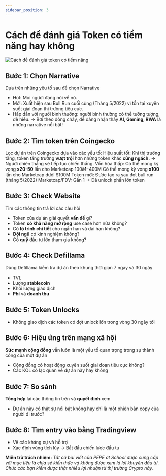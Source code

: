 ```yaml
---
sidebar_position: 3
---
```



# Cách để đánh giá Token có tiềm năng hay không

<Image
  src="/img-tips-cate/3-Cach-de-danh-gia-token.png"
  alt="Cách để đánh giá token có tiềm năng"
  height={520}
  width={1200}
/>

## Bước 1: Chọn Narrative

Dựa trên những yêu tố sau để chọn Narrative

- Hot: Mọi người đang nói về nó.
- Mới: Xuất hiện sau Bull Run cuối cùng (Tháng 5/2022) vì tồn tại xuyên suốt giai đoạn thị trường tiêu cực.
- Hấp dẫn với người bình thường: người bình thường có thể tưởng tượng, dễ hiểu.
  => Bơi theo dòng chảy, dễ dàng nhận thấy **AI, Gaming, RWA** là những narrative nổi bật!

## Bước 2: Tìm token trên Coingecko

Lọc dự án trên Coingecko dựa vào các yếu tố:
Hiệu suất tốt: Khi thị trường tăng, token tăng trưởng **vượt trội** hơn những token khác **cùng ngách.**
-> Người chiến thắng sẽ tiếp tục chiến thắng.
Vốn hóa thấp:
Có thể mong kỳ vọng **x20-50** lần cho Marketcap $100M-$400M
Có thể mong kỳ vọng **x100** lần cho Marketcap dưới $100M
Token mới: Được tạo ra sau đợt bull run (tháng 5/2022)
Marketcap/FDV: Gần 1
-> Đã unlock phần lớn token

## Bước 3: Check Website

Tìm các thông tin trả lời các câu hỏi

- Token của dự án giải quyết **vấn đề** gì?
- Token **có khả năng mở rộng** use case hơn nữa không?
- Có **lộ trình chi tiết** cho ngắn hạn và dài hạn không?
- **Đội ngũ** có kinh nghiệm không?
- Có **quỹ** đầu tư lớn tham gia không?

## Bước 4: Check Defillama

Dùng Defillama kiểm tra dự án theo khung thời gian 7 ngày và 30 ngày

- TVL
- Lượng **stablecoin**
- Khối lượng giao dịch
- **Phí** và **doanh thu**

## Bước 5: Token Unlocks

- Không giao dịch các token có đợt unlock lớn trong vòng 30 ngày tới

## Bước 6: Hiệu ứng trên mạng xã hội

**Sức mạnh cộng đồng** vẫn luôn là một yếu tố quan trọng trong sự thành công của một dự án

- Cộng đồng có hoạt động xuyên suốt giai đoạn tiêu cực không?
- Các KOL có lạc quan về dự án này hay không

## Bước 7: So sánh

**Tổng hợp** lại các thông tin trên và **quyết định** xem

- Dự án này có thật sự nổi bật không hay chỉ là một phiên bản copy của người đi trước?

## Bước 8: Tìm entry vào bằng Tradingview

- Vẽ các kháng cự và hỗ trợ
- Xác định vùng tích lũy
  -> Bắt đầu chiến lược đầu tư

**Miễn trừ trách nhiệm:** _Tất cả bài viết của PEPE at School được cung cấp với mục tiêu là chia sẻ kiến thức và không được xem là lời khuyên đầu tư. Chúc các bạn kiếm được thật nhiều lợi nhuận từ thị trường Crypto này._
